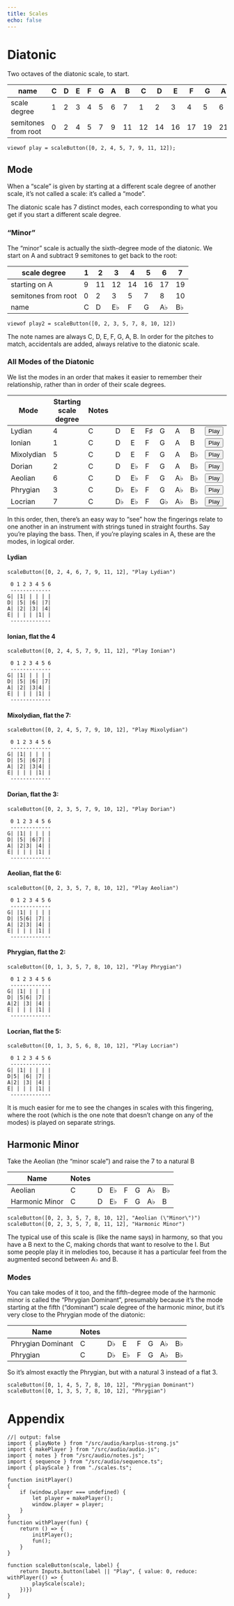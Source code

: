 ```yaml
---
title: Scales
echo: false
---
```


# Diatonic

Two octaves of the diatonic scale, to start.

|name                |C|D|E|F|G|A| B| C| D| E| F| G| A| B|
|--------------------|-|-|-|-|-|-|--|--|--|--|--|--|--|--|
|scale degree        |1|2|3|4|5|6| 7| 1| 2| 3| 4| 5| 6| 7|
|semitones from root |0|2|4|5|7|9|11|12|14|16|17|19|21|23|

```ojs
viewof play = scaleButton([0, 2, 4, 5, 7, 9, 11, 12]);
```

## Mode

When a "scale" is given by starting at a different scale degree of another scale, it's not called a scale: it's called a "mode".

The diatonic scale has 7 distinct modes, each corresponding to what you get if you start a different scale degree.

### "Minor"

The "minor" scale is actually the sixth-degree mode of the diatonic. We start on A and subtract 9 semitones to get back to the root:

|scale degree        |1| 2| 3| 4| 5| 6| 7|
|--------------------|-|--|--|--|--|--|--|
|starting on A       |9|11|12|14|16|17|19|
|semitones from root |0| 2| 3| 5| 7| 8|10|
|name                |C| D|E♭| F| G|A♭|B♭|

```ojs
viewof play2 = scaleButton([0, 2, 3, 5, 7, 8, 10, 12])
```

The note names are always C, D, E, F, G, A, B. In order for the pitches to match, accidentals are added, always relative to the diatonic scale.

### All Modes of the Diatonic

We list the modes in an order that makes it easier to remember their relationship, rather than in order of their scale degrees.

| Mode | Starting scale degree | Notes | | | | | | | |
|------|-----------------------|-------|-|-|-|-|-|-|-|
| Lydian     | 4 | C | D  |E   | F♯ | G  | A  | B  |<button class="btn btn-quarto" onclick="">Play</button>|
| Ionian     | 1 | C | D  |E   | F  | G  | A  | B  |<button class="btn btn-quarto" onclick="">Play</button>|
| Mixolydian | 5 | C | D  |E   | F  | G  | A  | B♭ |<button class="btn btn-quarto" onclick="">Play</button>|
| Dorian     | 2 | C | D  |E♭  | F  | G  | A  | B♭ |<button class="btn btn-quarto" onclick="">Play</button>|
| Aeolian    | 6 | C | D  |E♭  | F  | G  | A♭ | B♭ |<button class="btn btn-quarto" onclick="">Play</button>|
| Phrygian   | 3 | C | D♭ | E♭ | F  | G  | A♭ | B♭ |<button class="btn btn-quarto" onclick="">Play</button>|
| Locrian    | 7 | C | D♭ | E♭ | F  | G♭ | A♭ | B♭ |<button class="btn btn-quarto" onclick="">Play</button>|

In this order, then, there's an easy way to "see" how the fingerings relate to one another in an instrument with strings tuned in straight fourths. Say you're playing the bass. Then, if you're playing scales in A, these are the modes, in logical order.

#### Lydian
```ojs
scaleButton([0, 2, 4, 6, 7, 9, 11, 12], "Play Lydian")
```

```
 0 1 2 3 4 5 6
 -------------
G| |1| | | | |
D| |5| |6| |7|
A| |2| |3| |4|
E| | | | |1| |
 -------------
```

#### Ionian, flat the 4

```ojs
scaleButton([0, 2, 4, 5, 7, 9, 11, 12], "Play Ionian")
```

```
 0 1 2 3 4 5 6
 -------------
G| |1| | | | |
D| |5| |6| |7|
A| |2| |3|4| |
E| | | | |1| |
 -------------
```

#### Mixolydian, flat the 7:

```ojs
scaleButton([0, 2, 4, 5, 7, 9, 10, 12], "Play Mixolydian")
```

```
 0 1 2 3 4 5 6
 -------------
G| |1| | | | |
D| |5| |6|7| |
A| |2| |3|4| |
E| | | | |1| |
 -------------
```

#### Dorian, flat the 3:

```ojs
scaleButton([0, 2, 3, 5, 7, 9, 10, 12], "Play Dorian")
```

```
 0 1 2 3 4 5 6
 -------------
G| |1| | | | |
D| |5| |6|7| |
A| |2|3| |4| |
E| | | | |1| |
 -------------
```

#### Aeolian, flat the 6:

```ojs
scaleButton([0, 2, 3, 5, 7, 8, 10, 12], "Play Aeolian")
```

```
 0 1 2 3 4 5 6
 -------------
G| |1| | | | |
D| |5|6| |7| |
A| |2|3| |4| |
E| | | | |1| |
 -------------
```

#### Phrygian, flat the 2:

```ojs
scaleButton([0, 1, 3, 5, 7, 8, 10, 12], "Play Phrygian")
```

```
 0 1 2 3 4 5 6
 -------------
G| |1| | | | |
D| |5|6| |7| |
A|2| |3| |4| |
E| | | | |1| |
 -------------
```

#### Locrian, flat the 5:

```ojs
scaleButton([0, 1, 3, 5, 6, 8, 10, 12], "Play Locrian")
```

```
 0 1 2 3 4 5 6
 -------------
G| |1| | | | |
D|5| |6| |7| |
A|2| |3| |4| |
E| | | | |1| |
 -------------
```

It is much easier for me to see the changes in scales with this fingering, where the root (which is the one note that doesn't change on any of the modes) is played on separate strings.

## Harmonic Minor

Take the Aeolian (the "minor scale") and raise the 7 to a natural B

| Name | Notes | | | | | | |
|------|-------|-|-|-|-|-|-|
| Aeolian        | C | D  |E♭  | F  | G  | A♭ | B♭ |
| Harmonic Minor | C | D  |E♭  | F  | G  | A♭ | B  |

```ojs
scaleButton([0, 2, 3, 5, 7, 8, 10, 12], "Aeolian (\"Minor\")")
scaleButton([0, 2, 3, 5, 7, 8, 11, 12], "Harmonic Minor")
```

The typical use of this scale is (like the name says) in harmony, so that you have a B next to the C, making chords that want to resolve to the I. But some people play it in melodies too, because it has a particular feel from the augmented second between A♭ and B.

### Modes

You can take modes of it too, and the fifth-degree mode of the harmonic minor is called the "Phrygian Dominant", presumably because it's the mode starting at the fifth ("dominant") scale degree of the harmonic minor, but it's very close to the Phrygian mode of the diatonic:

| Name | Notes | | | | | | |
|------|-------|-|-|-|-|-|-|
| Phrygian Dominant | C | D♭ | E | F | G | A♭ | B♭ |
| Phrygian | C | D♭ | E♭ | F | G | A♭ | B♭ |

So it's almost exactly the Phrygian, but with a natural 3 instead of a flat 3.

```ojs
scaleButton([0, 1, 4, 5, 7, 8, 10, 12], "Phrygian Dominant")
scaleButton([0, 1, 3, 5, 7, 8, 10, 12], "Phrygian")
```


# Appendix

```ojs
//| output: false
import { playNote } from "/src/audio/karplus-strong.js"
import { makePlayer } from "/src/audio/audio.js";
import { notes } from "/src/audio/notes.js";
import { sequence } from "/src/audio/sequence.ts";
import { playScale } from "./scales.ts";

function initPlayer()
{
    if (window.player === undefined) {
        let player = makePlayer();
        window.player = player;
    }
}
function withPlayer(fun) {
    return () => {
        initPlayer();
        fun();
    }
}

function scaleButton(scale, label) {
    return Inputs.button(label || "Play", { value: 0, reduce: withPlayer(() => {
        playScale(scale);        
    })})
}

```
